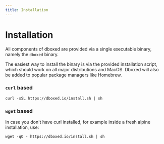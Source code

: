 ```yaml
---
title: Installation
---
```


# Installation

All components of dboxed are provided via a single executable binary, namely the `dboxed` binary.

The easiest way to install the binary is via the provided installation script, which should work on all major distributions
and MacOS. Dboxed will also be added to popular package managers like Homebrew.

### `curl` based

```shell
curl -sSL https://dboxed.io/install.sh | sh
```

### `wget` based
In case you don't have curl installed, for example inside a fresh alpine installation, use:

```shell
wget -qO - https://dboxed.io/install.sh | sh
```
